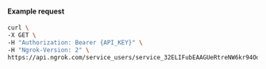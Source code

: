 #### Example request

```bash
curl \
-X GET \
-H "Authorization: Bearer {API_KEY}" \
-H "Ngrok-Version: 2" \
https://api.ngrok.com/service_users/service_32ELIFubEAAGUeRtreNW6kr94Od
```
